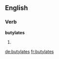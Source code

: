 ==English==

===Verb===
'''butylates'''

# {{en-third-person singular of|butylate}}

[[de:butylates]]
[[fr:butylates]]